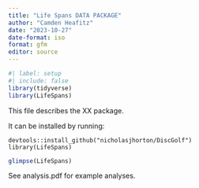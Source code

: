 ```yaml
---
title: "Life Spans DATA PACKAGE"
author: "Camden Heafitz"
date: "2023-10-27"
date-format: iso
format: gfm
editor: source
---
```


```r
#| label: setup
#| include: false
library(tidyverse)
library(LifeSpans)
```

This file describes the XX package.

It can be installed by running:

```
devtools::install_github("nicholasjhorton/DiscGolf")
library(LifeSpans)
```

```r
glimpse(LifeSpans)
```

See analysis.pdf for example analyses.
